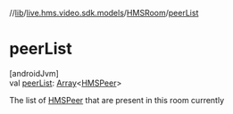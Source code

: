 //[lib](../../../index)/[live.hms.video.sdk.models](../index)/[HMSRoom](index)/[peerList](peer-list)

# peerList

[androidJvm]\
val [peerList](peer-list): [Array](https://kotlinlang.org/api/latest/jvm/stdlib/kotlin/-array/index.html)<[HMSPeer](../-h-m-s-peer/index)>

The list of [HMSPeer](../-h-m-s-peer/index) that are present in this room currently
